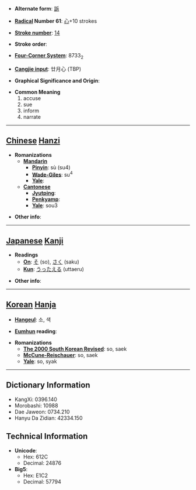 * '''Alternate form''': [[訴]]

* '''[[Wiktionary:Chinese radical index| Radical]] Number 61''': [[Wiktionary:Chinese radical index 心|心]]+10 strokes

* '''[[Wiktionary:Chinese total strokes index|Stroke number]]''': [[Wiktionary:Chinese total strokes index 14|14]]

* '''Stroke order''': 

* '''[[Wiktionary:Chinese four corner index|Four-Corner System]]''': 8733<sub>2</sub>

* '''[[Wiktionary:Chinese Cangjie index|Cangjie input]]''': 廿月心 (TBP)

* '''Graphical Significance and Origin''': 

* '''Common Meaning'''
*#accuse
*# sue
*# inform
*# narrate


----

== [[Chinese]] [[Hanzi]] ==

* '''Romanizations'''
** '''[[Mandarin]]'''
*** '''[[Pinyin]]''': sù (su4)
*** '''[[Wade-Giles]]''': su<sup>4</sup>
*** '''[[Yale]]''': 
** '''[[Cantonese]]'''
*** '''[[Jyutping]]''':
*** '''[[Penkyamp]]''': 
*** '''[[Yale]]''': sou3

* '''Other info''': 

----

== [[Japanese]] [[Kanji]] ==

* '''Readings'''
** '''[[On]]''': [[そ]] (so), [[さく]] (saku)
** '''[[Kun]]''': [[うったえる]] (uttaeru)

* '''Other info''':  

----

== [[Korean]] [[Hanja]] ==

* '''[[Hangeul]]''': 소, 색

* '''[[Eumhun]] reading''': 

* '''Romanizations'''
** '''[[The 2000 South Korean Revised Romanization|The 2000 South Korean Revised]]''': so, saek
** '''[[McCune-Reischauer]]''': so, saek
** '''[[Yale]]''': so, syak

----

== Dictionary Information ==

* KangXi: 0396.140
* Morobashi: 10988
* Dae Jaweon: 0734.210
* Hanyu Da Zidian: 42334.150

== Technical Information ==

* '''Unicode''':
** Hex: 612C
** Decimal: 24876
* '''Big5''':
** Hex: E1C2
** Decimal: 57794